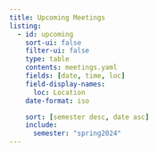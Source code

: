 ```yaml
---
title: Upcoming Meetings
listing:
  - id: upcoming
    sort-ui: false
    filter-ui: false
    type: table
    contents: meetings.yaml
    fields: [date, time, loc]
    field-display-names:
      loc: Location
    date-format: iso

    sort: [semester desc, date asc]
    include:
      semester: "spring2024"
---
```


